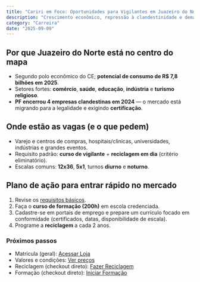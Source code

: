 ```yaml
---
title: "Cariri em Foco: Oportunidades para Vigilantes em Juazeiro do Norte"
description: "Crescimento econômico, repressão à clandestinidade e demanda real por profissionais certificados no Cariri."
category: "Carreira"
date: "2025-09-09"
---
```


## Por que Juazeiro do Norte está no centro do mapa
- Segundo polo econômico do CE; **potencial de consumo de R$ 7,8 bilhões em 2025**.  
- Setores fortes: **comércio**, **saúde**, **educação**, **indústria** e **turismo religioso**.  
- **PF encerrou 4 empresas clandestinas em 2024** — o mercado está migrando para a legalidade e exigindo **certificação**.

## Onde estão as vagas (e o que pedem)
- Varejo e centros de compras, hospitais/clinicas, universidades, indústrias e grandes eventos.  
- Requisito padrão: **curso de vigilante** + **reciclagem em dia** (critério eliminatório).  
- Escalas comuns: **12x36**, **5x1**, turnos **diurno** e **noturno**.

## Plano de ação para entrar rápido no mercado
1. Revise os [requisitos básicos](/#requisitos).  
2. Faça o **curso de formação (200h)** em escola credenciada.  
3. Cadastre-se em portais de emprego e prepare um currículo focado em conformidade (certificados, datas, disponibilidade de escala).  
4. Programe a **reciclagem** a cada 2 anos.

### Próximos passos
- Matrícula (geral): <a href="https://www.ludusmagnusvigilantes.com.br/landing/loja" target="_blank" rel="noopener">Acessar Loja</a>  
- Valores e condições: <a href="https://www.ludusmagnusvigilantes.com.br/ajuda/valores-condicoes" target="_blank" rel="noopener">Ver preços</a>  
- Reciclagem (checkout direto): <a href="https://www.ludusmagnusvigilantes.com.br/landing/loja/checkout3?cursoId=b1dabb37-853d-4308-9e8f-bce89538ab24" target="_blank" rel="noopener">Fazer Reciclagem</a>  
- Formação (checkout direto): <a href="https://www.ludusmagnusvigilantes.com.br/landing/loja/checkout3?cursoId=19581a47-1af9-4ff9-9536-19c08e38dc4a" target="_blank" rel="noopener">Iniciar Formação</a>
